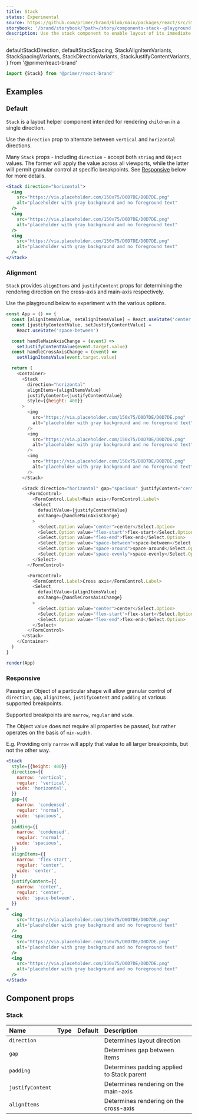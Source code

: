 ```yaml
---
title: Stack
status: Experimental
source: https://github.com/primer/brand/blob/main/packages/react/src/Stack/Stack.tsx
storybook: '/brand/storybook/?path=/story/components-stack--playground'
description: Use the stack component to enable layout of its immediate children along the vertical or horizontal axis.
---
```



  defaultStackDirection,
  defaultStackSpacing,
  StackAlignItemVariants,
  StackSpacingVariants,
  StackDirectionVariants,
  StackJustifyContentVariants,
} from '@primer/react-brand'

```js
import {Stack} from '@primer/react-brand'
```

## Examples

### Default

`Stack` is a layout helper component intended for rendering `children` in a single direction.

Use the `direction` prop to alternate between `vertical` and `horizontal` directions.

Many `Stack` props - including `direction` - accept both `string` and `Object` values. The former will apply the value across all viewports, while the latter will permit granular control at specific breakpoints. See [Responsive](#Responsive) below for more details.

```jsx live
<Stack direction="horizontal">
  <img
    src="https://via.placeholder.com/150x75/D0D7DE/D0D7DE.png"
    alt="placeholder with gray background and no foreground text"
  />
  <img
    src="https://via.placeholder.com/150x75/D0D7DE/D0D7DE.png"
    alt="placeholder with gray background and no foreground text"
  />
  <img
    src="https://via.placeholder.com/150x75/D0D7DE/D0D7DE.png"
    alt="placeholder with gray background and no foreground text"
  />
</Stack>
```

### Alignment

`Stack` provides `alignItems` and `justifyContent` props for determining the rendering direction on the cross-axis and main-axis respectively.

Use the playground below to experiment with the various options.

```javascript live noinline
const App = () => {
  const [alignItemsValue, setAlignItemsValue] = React.useState('center')
  const [justifyContentValue, setJustifyContentValue] =
    React.useState('space-between')

  const handleMainAxisChange = (event) =>
    setJustifyContentValue(event.target.value)
  const handleCrossAxisChange = (event) =>
    setAlignItemsValue(event.target.value)

  return (
    <Container>
      <Stack
        direction="horizontal"
        alignItems={alignItemsValue}
        justifyContent={justifyContentValue}
        style={{height: 400}}
      >
        <img
          src="https://via.placeholder.com/150x75/D0D7DE/D0D7DE.png"
          alt="placeholder with gray background and no foreground text"
        />
        <img
          src="https://via.placeholder.com/150x75/D0D7DE/D0D7DE.png"
          alt="placeholder with gray background and no foreground text"
        />
        <img
          src="https://via.placeholder.com/150x75/D0D7DE/D0D7DE.png"
          alt="placeholder with gray background and no foreground text"
        />
      </Stack>

      <Stack direction="horizontal" gap="spacious" justifyContent="center">
        <FormControl>
          <FormControl.Label>Main axis</FormControl.Label>
          <Select
            defaultValue={justifyContentValue}
            onChange={handleMainAxisChange}
          >
            <Select.Option value="center">center</Select.Option>
            <Select.Option value="flex-start">flex-start</Select.Option>
            <Select.Option value="flex-end">flex-end</Select.Option>
            <Select.Option value="space-between">space-between</Select.Option>
            <Select.Option value="space-around">space-around</Select.Option>
            <Select.Option value="space-evenly">space-evenly</Select.Option>
          </Select>
        </FormControl>

        <FormControl>
          <FormControl.Label>Cross axis</FormControl.Label>
          <Select
            defaultValue={alignItemsValue}
            onChange={handleCrossAxisChange}
          >
            <Select.Option value="center">center</Select.Option>
            <Select.Option value="flex-start">flex-start</Select.Option>
            <Select.Option value="flex-end">flex-end</Select.Option>
          </Select>
        </FormControl>
      </Stack>
    </Container>
  )
}

render(App)
```

### Responsive

Passing an Object of a particular shape will allow granular control of `direction`, `gap`, `alignItems`, `justifyContent` and `padding` at various supported breakpoints.

Supported breakpoints are `narrow`, `regular` and `wide`.

The Object value does not require all properties be passed, but rather operates on the basis of `min-width`.

E.g. Providing only `narrow` will apply that value to all larger breakpoints, but not the other way.

```jsx live
<Stack
  style={{height: 400}}
  direction={{
    narrow: 'vertical',
    regular: 'vertical',
    wide: 'horizontal',
  }}
  gap={{
    narrow: 'condensed',
    regular: 'normal',
    wide: 'spacious',
  }}
  padding={{
    narrow: 'condensed',
    regular: 'normal',
    wide: 'spacious',
  }}
  alignItems={{
    narrow: 'flex-start',
    regular: 'center',
    wide: 'center',
  }}
  justifyContent={{
    narrow: 'center',
    regular: 'center',
    wide: 'space-between',
  }}
>
  <img
    src="https://via.placeholder.com/150x75/D0D7DE/D0D7DE.png"
    alt="placeholder with gray background and no foreground text"
  />
  <img
    src="https://via.placeholder.com/150x75/D0D7DE/D0D7DE.png"
    alt="placeholder with gray background and no foreground text"
  />
  <img
    src="https://via.placeholder.com/150x75/D0D7DE/D0D7DE.png"
    alt="placeholder with gray background and no foreground text"
  />
</Stack>
```

## Component props

### Stack

| Name             | Type                                                                   |                       Default                        | Description                                |
| :--------------- | :--------------------------------------------------------------------- | :--------------------------------------------------: | :----------------------------------------- |
| `direction`      | <PropTableValues values={StackDirectionVariants} addLineBreaks />      | <PropTableValues values={[defaultStackDirection]} /> | Determines layout direction                |
| `gap`            | <PropTableValues values={StackSpacingVariants} addLineBreaks />        |  <PropTableValues values={[defaultStackSpacing]} />  | Determines gap between items               |
| `padding`        | <PropTableValues values={StackSpacingVariants} addLineBreaks />        |  <PropTableValues values={[defaultStackSpacing]} />  | Determines padding applied to Stack parent |
| `justifyContent` | <PropTableValues values={StackJustifyContentVariants} addLineBreaks /> |                                                      | Determines rendering on the main-axis      |
| `alignItems`     | <PropTableValues values={StackAlignItemVariants} addLineBreaks />      |                                                      | Determines rendering on the cross-axis     |
